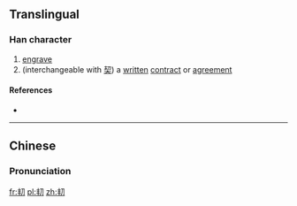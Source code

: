 ==Translingual==

===Han character===
{{Han char|rn=18|rad=刀|as=04|sn=6|four=|canj=手十尸竹 (QJSH)|ids=⿰[[丰]][[刀]]}}

# [[engrave]]
# (interchangeable with [[契]]) a [[written]] [[contract]] or [[agreement]]

====References====
* {{Han ref|kx=0137.150|hdz=10324.110|uh=34DE|ud=13534}}

----

==Chinese==
{{zh-forms}}

===Pronunciation===
{{zh-pron
|m=qià,qì,yáo
|c=kaai3
|mc=
|oc=
|ma=
|cat=v,n
}}

[[fr:㓞]]
[[pl:㓞]]
[[zh:㓞]]